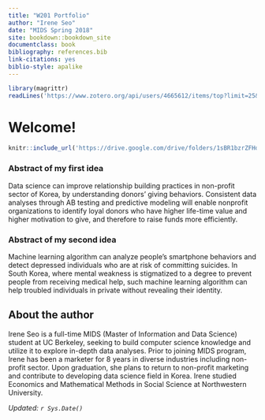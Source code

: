 ```yaml
---
title: "W201 Portfolio"
author: "Irene Seo"
date: "MIDS Spring 2018"
site: bookdown::bookdown_site
documentclass: book
bibliography: references.bib
link-citations: yes
biblio-style: apalike
---
```


```r
library(magrittr)
readLines('https://www.zotero.org/api/users/4665612/items/top?limit=25&format=bibtex&key=BNliH8cbNTSCaW17pnmidtLY&v=1') %>% writeLines('references.bib')
```


# Welcome! {-}

```r
knitr::include_url('https://drive.google.com/drive/folders/1sBR1bzrZFHdiL-KZoL2ZBBm4f7eK91ov/preview')
```

### Abstract of my first idea {-}

Data science can improve relationship building practices in non-profit sector of Korea, by understanding donors' giving behaviors. Consistent data analyses through AB testing and predictive modeling will enable nonprofit organizations to identify loyal donors who have higher life-time value and higher motivation to give, and therefore to raise funds more efficiently.



### Abstract of my second idea {-}

Machine learning algorithm can analyze people's smartphone behaviors and detect depressed individuals who are at risk of committing suicides. In South Korea, where mental weakness is stigmatized to a degree to prevent people from receiving medical help, such machine learning algorithm can help troubled individuals in private without revealing their identity.



## About the author {-}

Irene Seo is a full-time MIDS (Master of Information and Data Science) student at UC Berkeley, seeking to build computer science knowledge and utilize it to explore in-depth data analyses. Prior to joining MIDS program, Irene has been a marketer for 8 years in diverse industries including non-profit sector. Upon graduation, she plans to return to non-profit marketing and contribute to developing data science field in Korea. Irene studied Economics and Mathematical Methods in Social Science at Northwestern University.



*Updated: `r Sys.Date()`*
